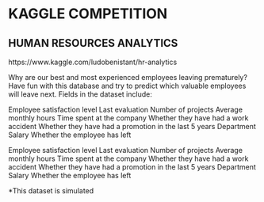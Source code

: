 # KAGGLE COMPETITION

## HUMAN RESOURCES ANALYTICS

https://www.kaggle.com/ludobenistant/hr-analytics

Why are our best and most experienced employees leaving prematurely? Have fun with this database and try to predict which valuable employees will leave next. Fields in the dataset include:

Employee satisfaction level Last evaluation Number of projects Average monthly hours Time spent at the company Whether they have had a work accident Whether they have had a promotion in the last 5 years Department Salary Whether the employee has left


Employee satisfaction level
Last evaluation
Number of projects
Average monthly hours
Time spent at the company
Whether they have had a work accident
Whether they have had a promotion in the last 5 years
Department
Salary
Whether the employee has left

*This dataset is simulated